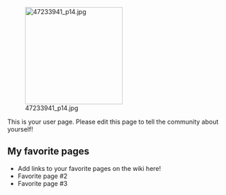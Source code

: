[[File:47233941 p14.jpg|thumb|220px|right]]

This is your user page. Please edit this page to tell the community about yourself!

==My favorite pages==

* Add links to your favorite pages on the wiki here!
* Favorite page #2
* Favorite page #3